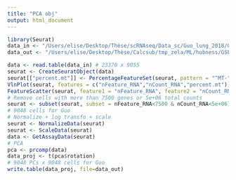 ```yaml
---
title: "PCA obj"
output: html_document
---
```


```r
library(Seurat)
data_in <- "/Users/elise/Desktop/Thèse/scRNAseq/Data_sc/Guo_lung_2018/GSE99254_NSCLC.TCell.S9055.count.labeled.txt"
data_out <- "/Users/elise/Desktop/Thèse/Calcsub/tmp_zela/ML/hubness/GSE99254_NSCLC.TCell.S9055.count.labeled.pca.txt"
```

```r
data <- read.table(data_in) # 23370 x 9055
seurat <- CreateSeuratObject(data)
seurat[["percent.mt"]] <- PercentageFeatureSet(seurat, pattern = "^MT-")
VlnPlot(seurat, features = c("nFeature_RNA","nCount_RNA","percent.mt"))
FeatureScatter(seurat, feature1 = "nFeature_RNA", feature2 = "nCount_RNA")
# Remove cells with more than 7500 genes or 5e+06 total counts
seurat <- subset(seurat, subset = nFeature_RNA<7500 & nCount_RNA<5e+06)
# 9048 cells for Guo
# Normalize + log transfo + scale
seurat <- NormalizeData(seurat)
seurat <- ScaleData(seurat)
data <- GetAssayData(seurat)
# PCA
pca <- prcomp(data)
data_proj <- t(pca$rotation)
# 9048 PCs x 9048 cells for Guo
write.table(data_proj, file=data_out)
```
